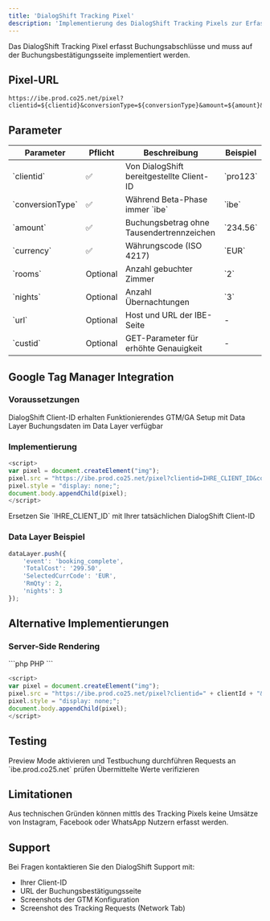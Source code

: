 ```yaml
---
title: 'DialogShift Tracking Pixel'
description: 'Implementierung des DialogShift Tracking Pixels zur Erfassung von Buchungsabschlüssen'
---
```


Das DialogShift Tracking Pixel erfasst Buchungsabschlüsse und muss auf der Buchungsbestätigungsseite implementiert werden.

## Pixel-URL

```
https://ibe.prod.co25.net/pixel?clientid=${clientid}&conversionType=${conversionType}&amount=${amount}&currency=${currency}&rooms=${rooms}&nights=${nights}
```

## Parameter

<Table>
  <thead>
    <tr>
      <th>Parameter</th>
      <th>Pflicht</th>
      <th>Beschreibung</th>
      <th>Beispiel</th>
    </tr>
  </thead>
  <tbody>
    <tr>
      <td>`clientid`</td>
      <td>✅</td>
      <td>Von DialogShift bereitgestellte Client-ID</td>
      <td>`pro123`</td>
    </tr>
    <tr>
      <td>`conversionType`</td>
      <td>✅</td>
      <td>Während Beta-Phase immer `ibe`</td>
      <td>`ibe`</td>
    </tr>
    <tr>
      <td>`amount`</td>
      <td>✅</td>
      <td>Buchungsbetrag ohne Tausendertrennzeichen</td>
      <td>`234.56`</td>
    </tr>
    <tr>
      <td>`currency`</td>
      <td>✅</td>
      <td>Währungscode (ISO 4217)</td>
      <td>`EUR`</td>
    </tr>
    <tr>
      <td>`rooms`</td>
      <td>Optional</td>
      <td>Anzahl gebuchter Zimmer</td>
      <td>`2`</td>
    </tr>
    <tr>
      <td>`nights`</td>
      <td>Optional</td>
      <td>Anzahl Übernachtungen</td>
      <td>`3`</td>
    </tr>
    <tr>
      <td>`url`</td>
      <td>Optional</td>
      <td>Host und URL der IBE-Seite</td>
      <td>-</td>
    </tr>
    <tr>
      <td>`custid`</td>
      <td>Optional</td>
      <td>GET-Parameter für erhöhte Genauigkeit</td>
      <td>-</td>
    </tr>
  </tbody>
</Table>

## Google Tag Manager Integration

### Voraussetzungen

<Steps>
  <Step title="Client-ID">
    DialogShift Client-ID erhalten
  </Step>
  <Step title="E-Commerce Tracking">
    Funktionierendes GTM/GA Setup mit Data Layer
  </Step>
  <Step title="Data Layer">
    Buchungsdaten im Data Layer verfügbar
  </Step>
</Steps>

### Implementierung

```javascript
<script>
var pixel = document.createElement("img"); 
pixel.src = "https://ibe.prod.co25.net/pixel?clientid=IHRE_CLIENT_ID&conversionType=ibe&amount={{TotalCost}}&currency={{SelectedCurrCode}}&rooms={{RmQty}}&nights={{nights}}"; 
pixel.style = "display: none;"; 
document.body.appendChild(pixel);
</script>
```

<Warning>
Ersetzen Sie `IHRE_CLIENT_ID` mit Ihrer tatsächlichen DialogShift Client-ID
</Warning>

### Data Layer Beispiel

```javascript
dataLayer.push({
    'event': 'booking_complete',
    'TotalCost': '299.50',
    'SelectedCurrCode': 'EUR',
    'RmQty': 2,
    'nights': 3
});
```

## Alternative Implementierungen

### Server-Side Rendering

<CodeGroup>
  ```php PHP
  <script>
  var pixel = document.createElement("img"); 
  pixel.src = "https://ibe.prod.co25.net/pixel?clientid=<?php echo $clientid; ?>&conversionType=ibe&amount=<?php echo $amount; ?>&currency=<?php echo $currency; ?>&rooms=<?php echo $rooms; ?>&nights=<?php echo $nights; ?>"; 
  pixel.style = "display: none;"; 
  document.body.appendChild(pixel);
  </script>
  ```
  
  ```javascript JavaScript
  <script>
  var pixel = document.createElement("img"); 
  pixel.src = "https://ibe.prod.co25.net/pixel?clientid=" + clientId + "&conversionType=ibe&amount=" + bookingAmount + "&currency=" + currencyCode + "&rooms=" + roomCount + "&nights=" + nightCount; 
  pixel.style = "display: none;";
  document.body.appendChild(pixel);
  </script>
  ```
</CodeGroup>

## Testing

<CardGroup cols={3}>
  <Card title="GTM Preview" icon="eye">
    Preview Mode aktivieren und Testbuchung durchführen
  </Card>
  <Card title="Network Tab" icon="network-wired">
    Requests an `ibe.prod.co25.net` prüfen
  </Card>
  <Card title="Parameter Check" icon="check-circle">
    Übermittelte Werte verifizieren
  </Card>
</CardGroup>

## Limitationen

<Note>
Aus technischen Gründen können mittls des Tracking Pixels keine Umsätze von Instagram, Facebook oder WhatsApp Nutzern erfasst werden.
</Note>

## Support

Bei Fragen kontaktieren Sie den DialogShift Support mit:
- Ihrer Client-ID
- URL der Buchungsbestätigungsseite
- Screenshots der GTM Konfiguration
- Screenshot des Tracking Requests (Network Tab) 